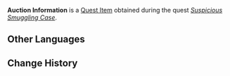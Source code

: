 {{Item Infobox
|id           = 120115
|image        = Item Auction Information.png
|type         = Quest Items
|description  = Information regarding an auction that Dori collected and compiled. You can find details concerning the Canned Knowledge auction being held in the desert here.
|source1      = [[Suspicious Smuggling Case]]
}}
'''Auction Information''' is a [[Quest Item]] obtained during the quest ''[[Suspicious Smuggling Case]]''.

==Other Languages==
{{Other Languages
|default_hidden = 1
|en      = Auction Information
|zhs     = 拍卖会资料
|zhs_rm  = Pāimài-huì Zīliào
|zht     = 拍賣會資料
|zht_rm  = Pāimài-huì Zīliào
|ja      = オークションの資料
|ja_rm   = Ookushon no Shiryou
|ko      = 경매 자료
|ko_rm   = Gyeongmae Jaryo
|es      = Información sobre la subasta
|fr      = Brochure d'enchère
|ru      = Информация об аукционе
|th      = ข้อมูลงานประมูล
|th_rm   = 
|vi      = Thông Tin Đấu Giá
|de      = Auktionsmaterial
|id      = Informasi Pelelangan
|pt      = Materiais do Leilão
|tr      = Müzayede Bilgisi
|it      = Informazioni asta
}}

==Change History==
{{Change History|3.1}}